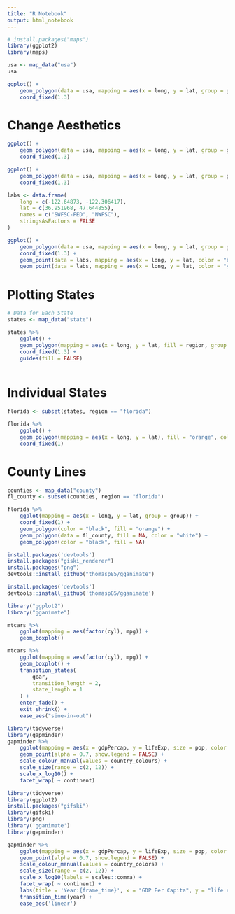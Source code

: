 ```yaml
---
title: "R Notebook"
output: html_notebook
---
```



```r
# install.packages("maps")
library(ggplot2)
library(maps)
```


```r
usa <- map_data("usa")
usa
```


```r
ggplot() +
    geom_polygon(data = usa, mapping = aes(x = long, y = lat, group = group)) + 
    coord_fixed(1.3)
```


# Change Aesthetics

```r
ggplot() +
    geom_polygon(data = usa, mapping = aes(x = long, y = lat, group = group), fill = NA, color = "red") + 
    coord_fixed(1.3)
```


```r
ggplot() +
    geom_polygon(data = usa, mapping = aes(x = long, y = lat, group = group), fill = "violet", color = "blue") +
    coord_fixed(1.3)
```


```r
labs <- data.frame(
    long = c(-122.64873, -122.306417), 
    lat = c(36.951968, 47.644855), 
    names = c("SWFSC-FED", "NWFSC"), 
    stringsAsFactors = FALSE
)

ggplot() +
    geom_polygon(data = usa, mapping = aes(x = long, y = lat, group = group), fill = "violet", color = "blue") +
    coord_fixed(1.3) +
    geom_point(data = labs, mapping = aes(x = long, y = lat, color = "black", size = 5)) + 
    geom_point(data = labs, mapping = aes(x = long, y = lat, color = "yellow", size = 4))

```

# Plotting States

```r
# Data for Each State
states <- map_data("state")

states %>% 
    ggplot() + 
    geom_polygon(mapping = aes(x = long, y = lat, fill = region, group = group), color = "white") +
    coord_fixed(1.3) +
    guides(fill = FALSE)
    
```


# Individual States

```r
florida <- subset(states, region == "florida")

florida %>% 
    ggplot() + 
    geom_polygon(mapping = aes(x = long, y = lat), fill = "orange", color = "black") +
    coord_fixed(1)
```


# County Lines

```r
counties <- map_data("county")
fl_county <- subset(counties, region == "florida")

florida %>% 
    ggplot(mapping = aes(x = long, y = lat, group = group)) + 
    coord_fixed(1) +
    geom_polygon(color = "black", fill = "orange") +
    geom_polygon(data = fl_county, fill = NA, color = "white") +
    geom_polygon(color = "black", fill = NA)
```


```r
install.packages('devtools')
install.packages("giski_renderer")
install.packages("png")
devtools::install_github("thomasp85/gganimate")

```

```r
install.packages('devtools')
devtools::install_github('thomasp85/gganimate')
```


```r
library("ggplot2")
library("gganimate")
```

```r
mtcars %>% 
    ggplot(mapping = aes(factor(cyl), mpg)) + 
    geom_boxplot()
```


```r
mtcars %>% 
    ggplot(mapping = aes(factor(cyl), mpg)) + 
    geom_boxplot() +
    transition_states(
        gear, 
        transition_length = 2, 
        state_length = 1
    ) + 
    enter_fade() + 
    exit_shrink() + 
    ease_aes("sine-in-out")
```


```r
library(tidyverse)
library(gapminder)
gapminder %>% 
    ggplot(mapping = aes(x = gdpPercap, y = lifeExp, size = pop, color = country)) + 
    geom_point(alpha = 0.7, show.legend = FALSE) + 
    scale_colour_manual(values = country_colours) + 
    scale_size(range = c(2, 12)) + 
    scale_x_log10() + 
    facet_wrap( ~ continent)
```


```r
library(tidyverse)
library(ggplot2)
install.packages("gifski")
library(gifski)
library(png)
library('gganimate')
library(gapminder)
```

```r
gapminder %>% 
    ggplot(mapping = aes(x = gdpPercap, y = lifeExp, size = pop, color = country)) + 
    geom_point(alpha = 0.7, show.legend = FALSE) + 
    scale_colour_manual(values = country_colors) + 
    scale_size(range = c(2, 12)) + 
    scale_x_log10(labels = scales::comma) + 
    facet_wrap( ~ continent) + 
    labs(title = 'Year:{frame_time}', x = "GDP Per Capita", y = "life expectancy") + 
    transition_time(year) + 
    ease_aes('linear')
```


